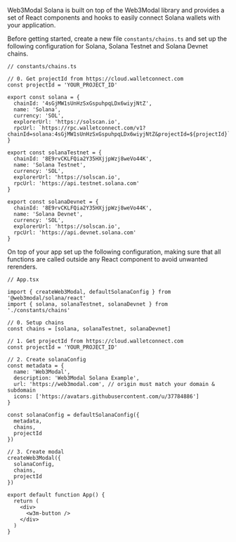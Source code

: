 Web3Modal Solana is built on top of the Web3Modal library and provides a set of React components and hooks to easily connect Solana wallets with your application.

Before getting started, create a new file `constants/chains.ts` and set up the following configuration for Solana, Solana Testnet and Solana Devnet chains.

```tsx
// constants/chains.ts

// 0. Get projectId from https://cloud.walletconnect.com
const projectId = 'YOUR_PROJECT_ID'

export const solana = {
  chainId: '4sGjMW1sUnHzSxGspuhpqLDx6wiyjNtZ',
  name: 'Solana',
  currency: 'SOL',
  explorerUrl: 'https://solscan.io',
  rpcUrl: `https://rpc.walletconnect.com/v1?chainId=solana:4sGjMW1sUnHzSxGspuhpqLDx6wiyjNtZ&projectId=${projectId}`
}

export const solanaTestnet = {
  chainId: '8E9rvCKLFQia2Y35HXjjpWzj8weVo44K',
  name: 'Solana Testnet',
  currency: 'SOL',
  explorerUrl: 'https://solscan.io',
  rpcUrl: 'https://api.testnet.solana.com'
}

export const solanaDevnet = {
  chainId: '8E9rvCKLFQia2Y35HXjjpWzj8weVo44K',
  name: 'Solana Devnet',
  currency: 'SOL',
  explorerUrl: 'https://solscan.io',
  rpcUrl: 'https://api.devnet.solana.com'
}
```

On top of your app set up the following configuration, making sure that all functions are called outside any React component to avoid unwanted rerenders.

```tsx
// App.tsx

import { createWeb3Modal, defaultSolanaConfig } from '@web3modal/solana/react'
import { solana, solanaTestnet, solanaDevnet } from './constants/chains'

// 0. Setup chains
const chains = [solana, solanaTestnet, solanaDevnet]

// 1. Get projectId from https://cloud.walletconnect.com
const projectId = 'YOUR_PROJECT_ID'

// 2. Create solanaConfig
const metadata = {
  name: 'Web3Modal',
  description: 'Web3Modal Solana Example',
  url: 'https://web3modal.com', // origin must match your domain & subdomain
  icons: ['https://avatars.githubusercontent.com/u/37784886']
}

const solanaConfig = defaultSolanaConfig({
  metadata,
  chains,
  projectId
})

// 3. Create modal
createWeb3Modal({
  solanaConfig,
  chains,
  projectId
})

export default function App() {
  return (
    <div>
      <w3m-button />
    </div>
  )
}
```
